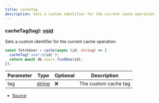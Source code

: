 ```yaml
---
title: cacheTag
description: Sets a custom identifier for the current cache operation
---
```



### cacheTag(tag): [void](https://developer.mozilla.org/en-US/docs/Web/JavaScript/Reference/Global_Objects/undefined)

Sets a custom identifier for the current cache operation

```ts
const fetchUser = cache(async (id: string) => {
  cacheTag(`user:${id}`);
  return await db.users.findOne(id);
});
```

| Parameter | Type | Optional | Description |
| ----------- | ----------- | ----------- | ----------- |
| tag | [string](https://developer.mozilla.org/en-US/docs/Web/JavaScript/Reference/Global_Objects/String) | ❌ | The custom cache tag |


- [Source](https://github.com/underctrl-io/commandkit/blob/e7997746676c2b18be64230c918cb998973d18b5/packages/commandkit/src/cache/use-cache.ts#L205)